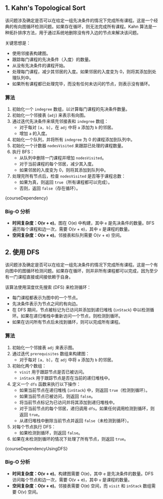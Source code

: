 

## 1. Kahn's Topological Sort

该问题涉及确定是否可以在给定一组先决条件的情况下完成所有课程。这是一个经典的有向图循环检测问题。如果存在循环，则无法完成所有课程。Kahn 算法是一种拓扑排序方法，用于通过系统地删除没有传入边的节点来解决该问题。

关键思想是：

* 使用邻接表构建图。
* 跟踪每门课程的先决条件（入度）的数量。
* 从没有先决条件的课程开始。
* 处理每门课程，减少其邻居的入度。如果邻居的入度变为 0，则将其添加到处理队列中。
* 如果所有课程都已处理完毕，而没有任何未访问的节点，则表示没有循环。

### 算法

1. 初始化一个 `indegree` 数组，以计算每门课程的先决条件数量。
2. 初始化一个邻接表 (`adj`) 来表示有向图。
3. 通过迭代先决条件来填充邻接表和 `indegree` 数组：
   * 对于每对 `[a, b]`，在 `adj` 中将 `a` 添加为 `b` 的邻居。
   * 增加 `a` 的入度。
4. 初始化一个队列，并将所有 `indegree` 为 0 的课程添加到队列中。
5. 初始化一个计数器 `nodesVisited` 来跟踪已处理的课程数量。
6. 执行 BFS：
   * 从队列中删除一门课程并增加 `nodesVisited`。
   * 对于当前课程的每个邻居，减少其入度。
   * 如果邻居的入度变为 0，则将其添加到队列中。
7. 处理完所有节点后，检查 `nodesVisited` 是否等于课程总数：
   * 如果为真，则返回 `true`（所有课程都可以完成）。
   * 否则，返回 `false`（存在循环）。

<MDXCodeBlock>
  {courseDependency}
</MDXCodeBlock>

### Big-O 分析

* **时间复杂度：O(v + e)**。图在 O(e) 中构建，其中 `e` 是先决条件的数量。BFS 遍历每个课程和边一次，需要 O(v + e)，其中 `v` 是课程的数量。
* **空间复杂度：O(v + e)**。邻接表和队列需要 O(v + e) 空间。

## 2. 使用 DFS

该问题涉及确定是否可以在给定一组先决条件的情况下完成所有课程。这是一个有向图中的图循环检测问题。如果存在循环，则并非所有课程都可以完成，因为至少有一门课程直接或间接依赖于自身。

该算法使用深度优先搜索 (DFS) 来检测循环：

* 每门课程都表示为图中的一个节点。
* 先决条件表示为节点之间的有向边。
* 在 DFS 期间，节点被标记为已访问并添加到递归堆栈 (`inStack`) 中以检测循环。如果在递归堆栈中重新访问一个节点，则检测到循环。
* 如果在访问所有节点后未找到循环，则可以完成所有课程。

### 算法

1. 初始化一个邻接表 `adj` 来表示图。
2. 通过迭代 `prerequisites` 数组来构建图：
   * 对于每对 `[a, b]`，在 `adj` 中将 `a` 添加为 `b` 的邻居。
3. 初始化两个数组：
   * `visit` 用于跟踪节点是否已被访问。
   * `inStack` 用于跟踪节点是否在当前的递归堆栈中。
4. 定义一个 `dfs` 函数来执行以下操作：
   * 如果当前节点在递归堆栈 (`inStack`) 中，则返回 `true`（检测到循环）。
   * 如果当前节点已被访问，则返回 `false`。
   * 将当前节点标记为已访问并将其添加到递归堆栈中。
   * 对于当前节点的每个邻居，递归调用 `dfs`。如果任何调用检测到循环，则返回 `true`。
   * 从递归堆栈中删除当前节点并返回 `false`（未检测到循环）。
5. 对每个节点执行 DFS：
   * 如果检测到循环，则返回 `false`。
6. 如果在未检测到循环的情况下处理了所有节点，则返回 `true`。

<MDXCodeBlock>
  {courseDependencyUsingDFS}
</MDXCodeBlock>

### Big-O 分析

* **时间复杂度：O(v + e)**。构建图需要 O(e)，其中 `e` 是先决条件的数量。DFS 访问每个节点和边一次，需要 O(v + e)，其中 `v` 是课程的数量。
* **空间复杂度：O(v + e)**。邻接表需要 O(e) 空间，而 `visit` 和 `inStack` 数组需要 O(v) 空间。
